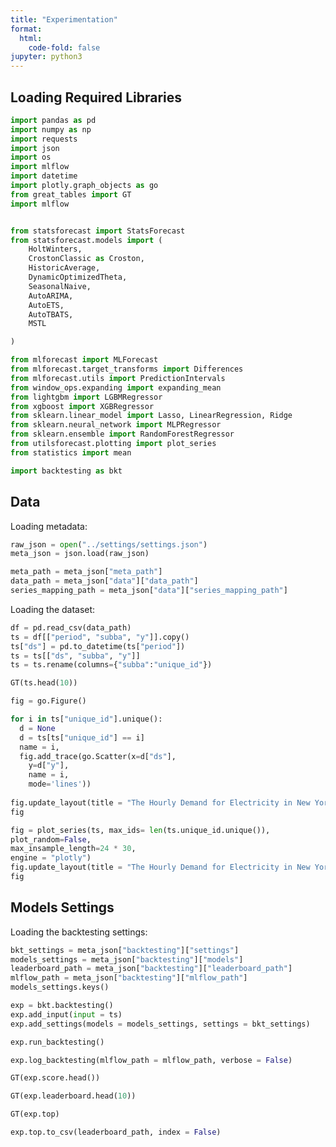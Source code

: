 ```yaml
---
title: "Experimentation"
format:
  html:
    code-fold: false
jupyter: python3
---
```


## Loading Required Libraries

```python
import pandas as pd
import numpy as np
import requests
import json
import os
import mlflow
import datetime
import plotly.graph_objects as go
from great_tables import GT
import mlflow


from statsforecast import StatsForecast
from statsforecast.models import (
    HoltWinters,
    CrostonClassic as Croston, 
    HistoricAverage,
    DynamicOptimizedTheta,
    SeasonalNaive,
    AutoARIMA,
    AutoETS,
    AutoTBATS,
    MSTL

)

from mlforecast import MLForecast
from mlforecast.target_transforms import Differences
from mlforecast.utils import PredictionIntervals
from window_ops.expanding import expanding_mean
from lightgbm import LGBMRegressor
from xgboost import XGBRegressor
from sklearn.linear_model import Lasso, LinearRegression, Ridge
from sklearn.neural_network import MLPRegressor
from sklearn.ensemble import RandomForestRegressor
from utilsforecast.plotting import plot_series
from statistics import mean

import backtesting as bkt
```


## Data
Loading metadata:

```python
raw_json = open("../settings/settings.json")
meta_json = json.load(raw_json)

meta_path = meta_json["meta_path"]
data_path = meta_json["data"]["data_path"]
series_mapping_path = meta_json["data"]["series_mapping_path"]
```

Loading the dataset:
```python
df = pd.read_csv(data_path)
ts = df[["period", "subba", "y"]].copy()
ts["ds"] = pd.to_datetime(ts["period"])
ts = ts[["ds", "subba", "y"]]
ts = ts.rename(columns={"subba":"unique_id"})

GT(ts.head(10))
```




```python
fig = go.Figure()

for i in ts["unique_id"].unique():
  d = None
  d = ts[ts["unique_id"] == i]
  name = i,
  fig.add_trace(go.Scatter(x=d["ds"], 
    y=d["y"], 
    name = i,
    mode='lines'))
    
fig.update_layout(title = "The Hourly Demand for Electricity in New York by Independent System Operator")
fig
```


```python
fig = plot_series(ts, max_ids= len(ts.unique_id.unique()), 
plot_random=False, 
max_insample_length=24 * 30,
engine = "plotly")
fig.update_layout(title = "The Hourly Demand for Electricity in New York by Independent System Operator")
fig
```

## Models Settings
Loading the backtesting settings:
```python
bkt_settings = meta_json["backtesting"]["settings"]
models_settings = meta_json["backtesting"]["models"]
leaderboard_path = meta_json["backtesting"]["leaderboard_path"]
mlflow_path = meta_json["backtesting"]["mlflow_path"]
models_settings.keys()
```





```python
exp = bkt.backtesting()
exp.add_input(input = ts)
exp.add_settings(models = models_settings, settings = bkt_settings)


```

```python
exp.run_backtesting()
```


```python
exp.log_backtesting(mlflow_path = mlflow_path, verbose = False)
```


```python
GT(exp.score.head())
```

```python
GT(exp.leaderboard.head(10))
```


```python
GT(exp.top)
```






```python
exp.top.to_csv(leaderboard_path, index = False) 
```

